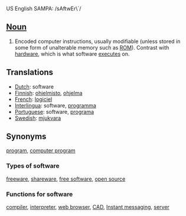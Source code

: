 US English SAMPA: /sAftwEr\`/
==[[Noun]]==
#Encoded computer instructions, usually modifiable (unless stored in some form of unalterable memory such as [[ROM]]). Contrast with [[hardware]], which is what software [[execute]]s on.

==Translations==
*[[Dutch]]: software
*[[Finnish]]: [[ohjelmisto]], [[ohjelma]]
*[[French]]: [[logiciel]]
*[[Interlingua]]: software, [[programma]]
*[[Portuguese]]: software, [[programa]]
*[[Swedish]]: [[mjukvara]]
==Synonyms==
[[program]], [[computer program]]
===Types of software===
[[freeware]], [[shareware]], [[free software]], [[open source]]
===Functions for software===
[[compiler]], [[interpreter]], [[web browser]], [[CAD]], [[Instant messaging]], [[server]]